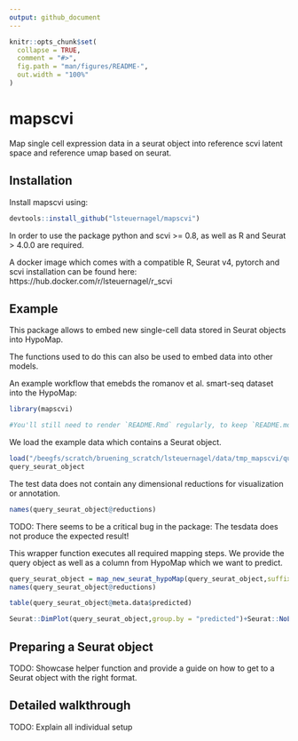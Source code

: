 ```yaml
---
output: github_document
---
```


<!-- README.md is generated from README.Rmd. Please edit that file -->

```r
knitr::opts_chunk$set(
  collapse = TRUE,
  comment = "#>",
  fig.path = "man/figures/README-",
  out.width = "100%"
)
```

# mapscvi

<!-- badges: start -->
<!-- badges: end -->

Map single cell expression data in a seurat object into reference scvi latent space and reference umap based on seurat.

## Installation

Install mapscvi using:

``` r
devtools::install_github("lsteuernagel/mapscvi")
```

In order to use the package python and scvi >= 0.8, as well as R and Seurat > 4.0.0 are required.

A docker image which comes with a compatible R, Seurat v4, pytorch and scvi installation can be found here: https://hub.docker.com/r/lsteuernagel/r_scvi 

## Example

This package allows to embed new single-cell data stored in Seurat objects into HypoMap.

The functions used to do this can also be used to embed data into other models.

An example workflow that emebds the romanov et al. smart-seq dataset into the HypoMap:

```r
library(mapscvi)

#You'll still need to render `README.Rmd` regularly, to keep `README.md` up-to-date. `devtools::build_readme()` is handy for this. You could also use GitHub Actions to re-render `README.Rmd` every time you push. An example workflow can be found here: <https://github.com/r-lib/actions/tree/master/examples>.
```

We load the example data which contains a Seurat object.

```r
load("/beegfs/scratch/bruening_scratch/lsteuernagel/data/tmp_mapscvi/query_test_object.RData")
query_seurat_object
```

The test data does not contain any dimensional reductions for visualization or annotation.

```r
names(query_seurat_object@reductions)
```

TODO: There seems to be a critical bug in the package: The tesdata does not produce the expected result!

This wrapper function executes all required mapping steps. We provide the query object as well as a column from HypoMap which we want to predict.

```r
query_seurat_object = map_new_seurat_hypoMap(query_seurat_object,suffix="query_romanov",label_col="K169_named",max_epochs=20)
names(query_seurat_object@reductions)
```


```r
table(query_seurat_object@meta.data$predicted)
```

```r
Seurat::DimPlot(query_seurat_object,group.by = "predicted")+Seurat::NoLegend()
```



## Preparing a Seurat object

TODO: Showcase helper function and provide a guide on how to get to a Seurat object with the right format.


## Detailed walkthrough

TODO: Explain all individual setup
